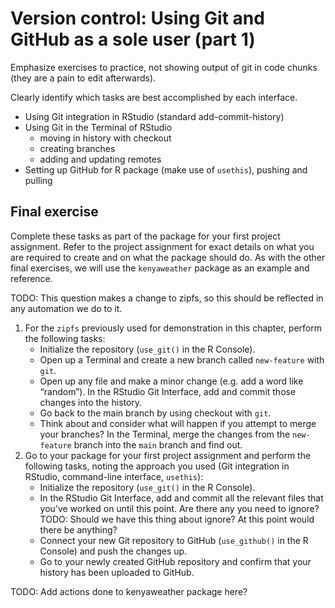 # Version control: Using Git and GitHub as a sole user (part 1)

Emphasize exercises to practice,
not showing output of git in code chunks (they are a pain to edit afterwards).

Clearly identify which tasks are best accomplished by each interface.

- Using Git integration in RStudio (standard add-commit-history)
- Using Git in the Terminal of RStudio
  - moving in history with checkout
  - creating branches
  - adding and updating remotes
- Setting up GitHub for R package (make use of `usethis`), pushing and pulling


<!---
Moved from syllabus:

And some people still worry that if they make their data and code generally available,
someone else will use it and publish a result they have come up with themselves.
This is almost unheard of in practice,
but that doesn't stop people using it as a scare tactic.
Other people are afraid of looking foolish or incompetent by sharing code that might contain bugs.
This isn't just [impostor syndrome][impostor-syndrome]:
members of marginalized groups are frequently judged more harshly than others,
so being wrong in public is much riskier for them.
-->

## Final exercise

Complete these tasks as part of the package for your first project assignment.
Refer to the project assignment for exact details on what you are required to
create and on what the package should do. As with the other final exercises,
we will use the `kenyaweather` package as an example and reference.

TODO: This question makes a change to zipfs, so this should be reflected in any automation we do to it.

1. For the `zipfs` previously used for demonstration in this chapter,
perform the following tasks:
    - Initialize the repository (`use_git()` in the R Console).
    - Open up a Terminal and create a new branch called `new-feature` with `git`.
    - Open up any file and make a minor change (e.g. add a word like "random").
    In the RStudio Git Interface, add and commit those changes into the history.
    - Go back to the main branch by using checkout with `git`. 
    - Think about and consider what will happen if you attempt to merge your
    branches? In the Terminal, merge the changes from the `new-feature` branch
    into the `main` branch and find out.

2. Go to your package for your first project assignment and perform the
following tasks, noting the approach you used (Git integration in RStudio,
command-line interface, `usethis`):
    - Initialize the repository (`use_git()` in the R Console).
    - In the RStudio Git Interface, add and commit all the relevant files that
    you've worked on until this point. Are there any you need to ignore? 
    TODO: Should we have this thing about ignore? At this point would there be anything?
    - Connect your new Git repository to GitHub (`use_github()` in the R Console)
    and push the changes up.
    - Go to your newly created GitHub repository and confirm that your history 
    has been uploaded to GitHub.

TODO: Add actions done to kenyaweather package here?
